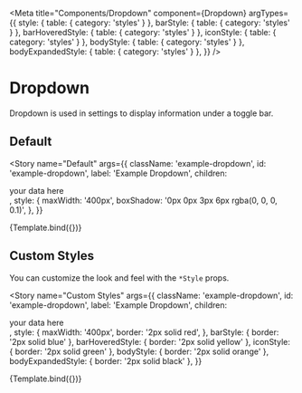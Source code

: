 
<Meta
  title="Components/Dropdown"
  component={Dropdown}
  argTypes={{
    style: { table: { category: 'styles' } },
    barStyle: { table: { category: 'styles' } },
    barHoveredStyle: { table: { category: 'styles' } },
    iconStyle: { table: { category: 'styles' } },
    bodyStyle: { table: { category: 'styles' } },
    bodyExpandedStyle: { table: { category: 'styles' } },
  }}
/>


# Dropdown

Dropdown is used in settings to display information under a toggle bar.

## Default

<Story
  name="Default"
  args={{
    className: 'example-dropdown',
    id: 'example-dropdown',
    label: 'Example Dropdown',
    children: <div>your data here</div>,
    style: {
      maxWidth: '400px',
      boxShadow: '0px 0px 3px 6px rgba(0, 0, 0, 0.1)',
    },
  }}
>
  {Template.bind({})}
</Story>

<ArgsTable story="Default" />

## Custom Styles

You can customize the look and feel with the `*Style` props.

<Story
  name="Custom Styles"
  args={{
    className: 'example-dropdown',
    id: 'example-dropdown',
    label: 'Example Dropdown',
    children: <div>your data here</div>,
    style: {
      maxWidth: '400px',
      border: '2px solid red',
    },
    barStyle: { border: '2px solid blue' },
    barHoveredStyle: { border: '2px solid yellow' },
    iconStyle: { border: '2px solid green' },
    bodyStyle: { border: '2px solid orange' },
    bodyExpandedStyle: { border: '2px solid black' },
  }}
>
  {Template.bind({})}
</Story>
